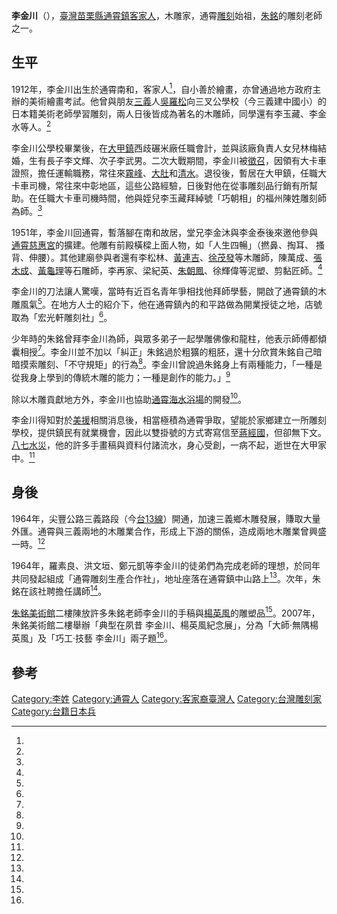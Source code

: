 {{Infobox Biography
| subject_name   = 李金川
| image_name     = 
| image_size     = 
| image_caption  = 
| date_of_birth  = 1912年
| place_of_birth = {{TWN-JPN}}[[新竹廳|新竹廳]][[通霄街|通霄街]]
| date_of_death  = {{death date and age|1960|6|11|1912}}
| place_of_death = {{ROC|臺灣省}}[[臺中縣|臺中縣]][[大甲鎮|大甲鎮]]（今[[臺中市|臺中市]][[大甲區|大甲區]]）
| nationality = {{JPN-EMP}}（1912－1945）<br>{{ROC}}（1945－1960）
| occupation     = 木雕家
|spouse=林梅
|子女=李文輝（長子）<br/>李武男（次子）
}}
'''李金川'''（{{bd|1912年||1960年|6月11日|}}），[[臺灣|臺灣]][[苗栗縣|苗栗縣]][[通霄鎮|通霄鎮]][[台灣客家人|客家人]]，木雕家，通霄[[雕刻|雕刻]]始祖，[[朱銘_(1938年)|朱銘]]的雕刻老師之一。

== 生平 ==
1912年，李金川出生於通霄南和，客家人<ref name="林振莖"/>，自小善於繪畫，亦曾通過地方政府主辦的美術繪畫考試。他曾與朋友[[三義鄉_(台灣)|三義]]人[[吳羅松|吳羅松]]向三叉公學校（今三義建中國小）的日本籍美術老師學習雕刻，兩人日後皆成為著名的木雕師，同學還有李玉藏、李金水等人。<ref name="洪雅芳"/>

李金川公學校畢業後，在[[大甲區|大甲鎮]]西歧碾米廠任職會計，並與該廠負責人女兒林梅結婚，生有長子李文輝、次子李武男。二次大戰期間，李金川被[[台籍日本兵|徵召]]，因領有大卡車證照，擔任運輸職務，常往來[[霧峰|霧峰]]、[[大肚區|大肚]]和[[清水區_(台灣)|清水]]。退役後，暫居在大甲鎮，任職大卡車司機，常往來中彰地區，這些公路經驗，日後對他在從事雕刻品行銷有所幫助。在任職大卡車司機時間，他與姪兒李玉藏拜綽號「巧朝相」的福州陳姓雕刻師為師。<ref name="洪雅芳"/>

1951年，李金川回通霄，暫落腳在南和故居，堂兄李金沐與李金泰後來邀他參與[[通霄慈惠宮|通霄慈惠宮]]的擴建。他雕有前殿橫樑上面人物，如「人生四暢」（撚鼻、掏耳、 搔背、伸腰）。其他建廟參與者還有李松林、[[黃連吉|黃連吉]]、[[徐茂發|徐茂發]]等木雕師，陳萬成、[[張木成|張木成]]、[[黃龜理|黃龜理]]等石雕師，李再家、梁紀英、[[朱朝鳳|朱朝鳳]]、徐輝偉等泥塑、剪黏匠師。<ref name="洪雅芳"/>

李金川的刀法讓人驚嘆，當時有近百名青年爭相找他拜師學藝，開啟了通霄鎮的木雕風氣<ref name="自由時報"/>。在地方人士的紹介下，他在通霄鎮內的和平路做為開業授徒之地，店號取為「宏光軒雕刻社」<ref name="洪雅芳"/>。

少年時的朱銘曾拜李金川為師，與眾多弟子一起學雕佛像和龍柱，他表示師傅都傾囊相授<ref name="朱銘"/>。李金川並不加以「糾正」朱銘過於粗獷的粗胚，還十分欣賞朱銘自己暗暗摸索雕刻、「不守規矩」的行為<ref name="蔡文婷"/>。李金川曾說過朱銘身上有兩種能力，「一種是從我身上學到的傳統木雕的能力；一種是創作的能力。」<ref name="林振莖"/>

除以木雕貢獻地方外，李金川也協助[[通霄海水浴場|通霄海水浴場]]的開發<ref name="林振莖"/>。

李金川得知對於[[美援|美援]]相關消息後，相當極積為通霄爭取，望能於家鄉建立一所雕刻學校，提供鎮民有就業機會，因此以雙掛號的方式寄寫信至[[蔣經國|蔣經國]]，但卻無下文。[[八七水災|八七水災]]，他的許多手畫稿與資料付諸流水，身心受創，一病不起，逝世在大甲家中。<ref name="洪雅芳"/>

==身後==
1964年，尖豐公路三義路段（今[[台13線|台13線]]）開通，加速三義鄉木雕發展，賺取大量外匯。通霄與三義兩地的木雕業合作，形成上下游的關係，造成兩地木雕業曾興盛一時。<ref name="洪雅芳"/>

1964年，羅素良、洪文垣、鄭元凱等李金川的徒弟們為完成老師的理想，於同年共同發起組成「通霄雕刻生產合作社」，地址座落在通霄鎮中山路上<ref name="洪雅芳"/>。次年，朱銘在該社聘擔任講師<ref name="林振莖"/>。

[[朱銘美術館|朱銘美術館]]二樓陳放許多朱銘老師李金川的手稿與[[楊英風|楊英風]]的雕塑品<ref name="蔡文婷"/>。2007年，朱銘美術館二樓舉辦「典型在夙昔 李金川、楊英風紀念展」，分為「大師‧無隅楊英風」及「巧工‧技藝 李金川」兩子題<ref name="中央社"/>。

== 參考 ==
{{portal box|人物|台灣|藝術}}
{{reflist|1|refs=

<ref name="朱銘">{{cite book |author=朱銘|url=|title=《叫太陽起床的人》|chapter=〈從討生活到藝術創作〉|work=|date=2003-07|publisher=正中書局|location=臺灣|language=zh-tw |isbn=9570915803}}</ref>

<ref name="洪雅芳">{{cite book |author=洪雅芳|url=|title=《通霄雕刻產業之研究》|chapter=|work=|date=2011|publisher=私立東海大學歷史研究所|location=臺灣|language=zh-tw |isbn=}}</ref>

<ref name="蔡文婷">{{cite journal |author=蔡文婷|title=〈鄉野牧童到國際大師 ──朱銘〉|journal=《台灣光華雜誌》|volume=第24卷|issue=2000年第9期|date=1992-03|publisher=台灣光華畫報雜誌社|location=台灣|language=zh-tw}}</ref>

<ref name="林振莖">{{cite journal |author=林振莖 |title=〈故鄉情--朱銘與通霄〉|journal=《臺灣美術》|volume=|issue=第92期|date=2013-04|publisher=國立臺灣美術館|location=台灣|language=zh-tw}}</ref>

<ref name="自由時報">{{Cite news|url=http://news.ltn.com.tw/news/local/paper/291435|title=〈北部〉木雕師專雕神佛 盼尋回通霄風華|language=zh-tw|publisher=《自由時報》|author=張勳騰|date=2009-03-30|accessdate=2016-02-18|archive-date=2020-02-16|archive-url=https://web.archive.org/web/20200216171547/https://news.ltn.com.tw/news/local/paper/291435|dead-url=no}}</ref>

<ref name="中央社">{{Cite news|url=http://www.epochtimes.com/b5/7/2/8/n1617752.htm|title=朱銘美術館推拼貼展及李金川楊英風紀念展|language=zh-tw|publisher=中央社|author=卞金峰|date=2007-02-08|accessdate=2016-02-18|archive-date=2019-06-04|archive-url=https://web.archive.org/web/20190604112224/http://www.epochtimes.com/b5/7/2/8/n1617752.htm|dead-url=no}}</ref>
}}

{{Authority control}}
{{DEFAULTSORT:Li}}
[[Category:李姓|Category:李姓]]
[[Category:通霄人|Category:通霄人]]
[[Category:客家裔臺灣人|Category:客家裔臺灣人]]
[[Category:台灣雕刻家|Category:台灣雕刻家]]
[[Category:台籍日本兵|Category:台籍日本兵]]